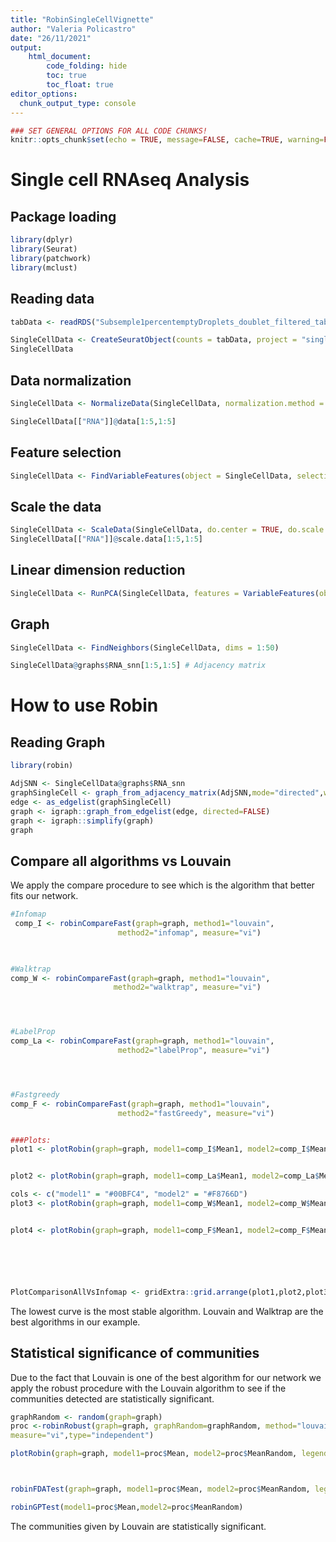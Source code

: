 ```yaml
---
title: "RobinSingleCellVignette"
author: "Valeria Policastro"
date: "26/11/2021"
output: 
    html_document:
        code_folding: hide
        toc: true
        toc_float: true
editor_options: 
  chunk_output_type: console
---
```


```r
### SET GENERAL OPTIONS FOR ALL CODE CHUNKS!
knitr::opts_chunk$set(echo = TRUE, message=FALSE, cache=TRUE, warning=FALSE)
```

# Single cell RNAseq Analysis

## Package loading 
```r

library(dplyr)
library(Seurat)
library(patchwork)
library(mclust)

```

## Reading data 
```r
tabData <- readRDS("Subsemple1percentemptyDroplets_doublet_filtered_tabulamuris_mtx.rds")

SingleCellData <- CreateSeuratObject(counts = tabData, project = "singleCell", min.cells = round(dim(tabData)[2]*5/100), min.features = 0)
SingleCellData 
```

## Data normalization
```r

SingleCellData <- NormalizeData(SingleCellData, normalization.method = "LogNormalize", scale.factor = 10000)

SingleCellData[["RNA"]]@data[1:5,1:5]


```

## Feature selection 
```r

SingleCellData <- FindVariableFeatures(object = SingleCellData, selection.method="vst", nfeatures = 2000)


```

## Scale the data 
```r
SingleCellData <- ScaleData(SingleCellData, do.center = TRUE, do.scale = TRUE)
SingleCellData[["RNA"]]@scale.data[1:5,1:5]
```


## Linear dimension reduction
```r

SingleCellData <- RunPCA(SingleCellData, features = VariableFeatures(object = SingleCellData))
```


## Graph 
```r

SingleCellData <- FindNeighbors(SingleCellData, dims = 1:50) 

SingleCellData@graphs$RNA_snn[1:5,1:5] # Adjacency matrix
```


# How to use Robin

## Reading Graph
```r
library(robin)

AdjSNN <- SingleCellData@graphs$RNA_snn
graphSingleCell <- graph_from_adjacency_matrix(AdjSNN,mode="directed",weighted = TRUE,add.colnames = "NA",diag=FALSE)
edge <- as_edgelist(graphSingleCell)
graph <- igraph::graph_from_edgelist(edge, directed=FALSE)
graph <- igraph::simplify(graph)
graph

```



## Compare all algorithms vs Louvain
We apply the compare procedure to see which is the algorithm that better fits our network.
```r
#Infomap
 comp_I <- robinCompareFast(graph=graph, method1="louvain",
                        method2="infomap", measure="vi")
 


#Walktrap
comp_W <- robinCompareFast(graph=graph, method1="louvain",
                       method2="walktrap", measure="vi")




#LabelProp
comp_La <- robinCompareFast(graph=graph, method1="louvain",
                        method2="labelProp", measure="vi")




#Fastgreedy
comp_F <- robinCompareFast(graph=graph, method1="louvain",
                        method2="fastGreedy", measure="vi")


###Plots:
plot1 <- plotRobin(graph=graph, model1=comp_I$Mean1, model2=comp_I$Mean2, legend=c("louvain","infomap"))


plot2 <- plotRobin(graph=graph, model1=comp_La$Mean1, model2=comp_La$Mean2, legend=c("louvain","labelProp"))

cols <- c("model1" = "#00BFC4", "model2" = "#F8766D") 
plot3 <- plotRobin(graph=graph, model1=comp_W$Mean1, model2=comp_W$Mean2)+ggplot2::scale_colour_manual(values = cols,breaks = c("model1", "model2"), labels=c("louvain", "walktrap"))


plot4 <- plotRobin(graph=graph, model1=comp_F$Mean1, model2=comp_F$Mean2, legend=c("louvain", "fastGreedy"))






PlotComparisonAllVsInfomap <- gridExtra::grid.arrange(plot1,plot2,plot3,plot4, ncol=2)


```


The lowest curve is the most stable algorithm. Louvain and Walktrap are the best algorithms in our example. 



## Statistical significance of communities

Due to the fact that Louvain is one of the best algorithm for our network we apply the robust procedure with the Louvain algorithm to see if the communities detected are statistically significant.

```r
graphRandom <- random(graph=graph)
proc <-robinRobust(graph=graph, graphRandom=graphRandom, method="louvain",
measure="vi",type="independent")

plotRobin(graph=graph, model1=proc$Mean, model2=proc$MeanRandom, legend=c("real data", "null model"))



robinFDATest(graph=graph, model1=proc$Mean, model2=proc$MeanRandom, legend=c("real data", "null model"))

robinGPTest(model1=proc$Mean,model2=proc$MeanRandom)
```

The communities given by Louvain are statistically significant.
